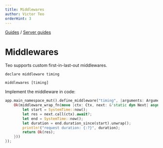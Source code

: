 ```yaml
---
title: Middlewares
author: Victor Teo
orderHint: 3
---
```


<div className="breadcrumbs">
  <span className="breadcrumb">
    <a href="/guides">Guides</a>
  </span>
  <span> / </span>
  <span className="breadcrumb">
    <a href="/guides/server-guides">Server guides</a>
  </span>
</div>

# Middlewares

Teo supports custom first-in-last-out middlewares.

```teo
declare middleware timing

middlewares [timing]
```

Implement the middleware in code:

```rust
app.main_namespace_mut().define_middleware("timing", |arguments: Arguments| {
    Ok(middleware_wrap_fn(move |ctx: Ctx, next: &'static dyn Next| async move {
        let start = SystemTime::now();
        let res = next.call(ctx).await?;
        let end = SystemTime::now();
        let duration = end.duration_since(start).unwrap();
        println!("request duration: {:?}", duration);
        return Ok(res);
    }))
});
```